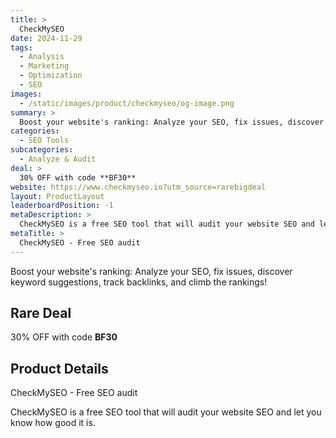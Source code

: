 ```yaml
---
title: >
  CheckMySEO
date: 2024-11-29
tags:
  - Analysis
  - Marketing
  - Optimization
  - SEO
images:
  - /static/images/product/checkmyseo/og-image.png
summary: >
  Boost your website's ranking: Analyze your SEO, fix issues, discover keyword suggestions, track backlinks, and climb the rankings!
categories:
  - SEO Tools
subcategories:
  - Analyze & Audit
deal: >
  30% OFF with code **BF30**
website: https://www.checkmyseo.io?utm_source=rarebigdeal
layout: ProductLayout
leaderboardPosition: -1
metaDescription: >
  CheckMySEO is a free SEO tool that will audit your website SEO and let you know how good it is.
metaTitle: >
  CheckMySEO - Free SEO audit
---
```

Boost your website's ranking: Analyze your SEO, fix issues, discover keyword suggestions, track backlinks, and climb the rankings!

## Rare Deal

30% OFF with code **BF30**

## Product Details

CheckMySEO - Free SEO audit

CheckMySEO is a free SEO tool that will audit your website SEO and let you know how good it is.
